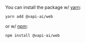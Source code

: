 You can install the package w/ [yarn](https://yarnpkg.com):

```bash
yarn add @vapi-ai/web
```

or w/ [npm](https://www.npmjs.com):

```bash
npm install @vapi-ai/web
```
